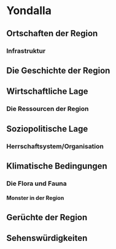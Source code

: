 # Yondalla


## Ortschaften der Region 

### Infrastruktur

## Die Geschichte der Region

## Wirtschaftliche Lage

### Die Ressourcen der Region

## Soziopolitische Lage 

### Herrschaftsystem/Organisation

## Klimatische Bedingungen

### Die Flora und Fauna

#### Monster in der Region

## Gerüchte der Region

## Sehenswürdigkeiten

